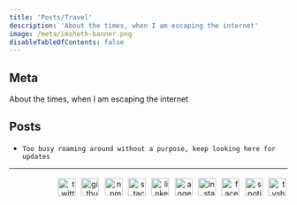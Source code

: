 ```yaml
---
title: 'Posts/Travel'
description: 'About the times, when I am escaping the internet'
image: /meta/imsheth-banner.png
disableTableOfContents: false
---
```


## Meta
About the times, when I am escaping the internet

## Posts
-  `Too busy roaming around without a purpose, keep looking here for updates`

---

<div style="text-align: right; margin-top: 0.55rem; margin-bottom: 0.40rem;">
  <a href="https://twitter.com/theimsheth" target="_blank" rel="noopener noreferrer" style="text-decoration:none;">
    <img src="/social/twitter.svg" alt="twitter" style="height: 32px; width: 32px; margin: .2rem" />
  </a>
  <a href="https://github.com/imsheth" target="_blank" rel="noopener noreferrer" style="text-decoration:none;">
    <img src="/social/github.svg" alt="github" style="height: 32px; width: 32px; margin: .2rem" />
  </a>
  <a href="https://www.npmjs.com/~imsheth" target="_blank" rel="noopener noreferrer" style="text-decoration:none;">
    <img src="/social/npm.svg" alt="npm" style="height: 32px; width: 32px; margin: .2rem" />
  </a>
  <a href="https://stackoverflow.com/users/3152654/imsheth?tab=profile" target="_blank" rel="noopener noreferrer" style="text-decoration:none;">
    <img src="/social/stackoverflow.svg" alt="stackoverflow" style="height: 32px; width: 32px; margin: .2rem" />
  </a>
  <a href="https://in.linkedin.com/in/imsheth" target="_blank" rel="noopener noreferrer" style="text-decoration:none;">
    <img src="/social/linkedin.svg" alt="linkedin" style="height: 32px; width: 32px; margin: .2rem" />
  </a>
  <a href="https://angel.co/u/imsheth" target="_blank" rel="noopener noreferrer" style="text-decoration:none;">
    <img src="/social/angellist.svg" alt="angellist" style="height: 32px; width: 32px; margin: .2rem" />
  </a>  
  <a href="https://instagram.com/imsheth/" target="_blank" rel="noopener noreferrer" style="text-decoration:none;">
    <img src="/social/instagram.svg" alt="instagram" style="height: 32px; width: 32px; margin: .2rem" />
  </a>
  <a href="https://www.facebook.com/imsheth" target="_blank" rel="noopener noreferrer" style="text-decoration:none;">
    <img src="/social/facebook.svg" alt="facebook" style="height: 32px; width: 32px; margin: .2rem" />
  </a>
  <a href="https://open.spotify.com/user/orekqqr23uij1ehi7upg9akat?si=xXA0ZUqxQW2GgFYzdXgAOA&nd=1" target="_blank" rel="noopener noreferrer" style="text-decoration:none;">
    <img src="/social/spotify.svg" alt="spotify" style="height: 32px; width: 32px; margin: .2rem" />
  </a>
  <a href="https://www.tvshowtime.com/1589595" target="_blank" rel="noopener noreferrer" style="text-decoration:none;">
    <img src="/social/tvtime.svg" alt="tvshowtime" style="height: 32px; width: 32px; margin: .2rem" />
  </a>
  
</div>